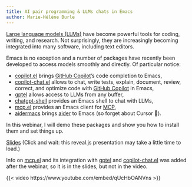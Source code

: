 ```yaml
---
title: AI pair programming & LLMs chats in Emacs
author: Marie-Hélène Burle
---
```


:::{.def}

[Large language models (LLMs)](https://en.wikipedia.org/wiki/Large_language_model) have become powerful tools for coding, writing, and research. Not surprisingly, they are increasingly becoming integrated into many software, including text editors.

Emacs is no exception and a number of packages have recently been developed to access models smoothly and directly. Of particular notice:

- [copilot.el](https://github.com/copilot-emacs/copilot.el) brings [GitHub Copilot](https://github.com/features/copilot)'s code completion to Emacs,
- [copilot-chat.el](https://github.com/chep/copilot-chat.el) allows to chat, write tests, explain, document, review, correct, and optimize code with [GitHub Copilot](https://github.com/features/copilot) in Emacs,
- [gptel](https://github.com/karthink/gptel) allows access to LLMs from any buffer,
- [chatgpt-shell](https://github.com/xenodium/chatgpt-shell) provides an Emacs shell to chat with LLMs,
- [mcp.el](https://github.com/lizqwerscott/mcp.el) provides an Emacs client for [MCP](https://modelcontextprotocol.io/),
- [aidermacs](https://github.com/MatthewZMD/aidermacs) brings [aider](https://github.com/Aider-AI/aider) to Emacs (so forget about Cursor 🙂).

In this webinar, I will demo these packages and show you how to install them and set things up.

:::

[Slides](wb_llms_slides.qmd){.btn .btn-outline-primary} [(Click and wait: this reveal.js presentation may take a little time to load.)]{.inlinenote}

:::{.note}

Info on [mcp.el](https://github.com/lizqwerscott/mcp.el) and its integration with [gptel](https://github.com/karthink/gptel) and [copilot-chat.el](https://github.com/chep/copilot-chat.el) was added after the webinar, so it is in the slides, but not in the video.

:::

{{< video https://www.youtube.com/embed/qUcHbOANVns >}}
